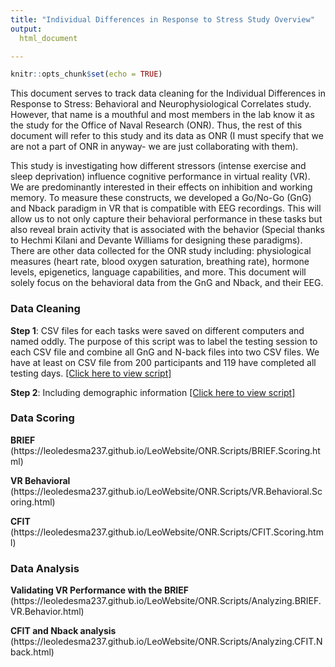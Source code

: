 ```yaml
---
title: "Individual Differences in Response to Stress Study Overview"
output:
  html_document

---
```



```r
knitr::opts_chunk$set(echo = TRUE)
``` 


This document serves to track data cleaning for the Individual Differences in Response to Stress: Behavioral and Neurophysiological Correlates study. However, that name is a mouthful and most members in the lab know it as the study for the Office of Naval Research (ONR). Thus, the rest of this document will refer to this study and its data as ONR (I must specify that we are not a part of ONR in anyway- we are just collaborating with them).

This study is investigating how different stressors (intense exercise and sleep deprivation) influence cognitive performance in virtual reality (VR). We are predominantly interested in their effects on inhibition and working memory. To measure these constructs, we developed a Go/No-Go (GnG) and Nback paradigm in VR that is compatible with EEG recordings. This will allow us to not only capture their behavioral performance in these tasks but also reveal brain activity that is associated with the behavior (Special thanks to Hechmi Kilani and Devante Williams for designing these paradigms). There are other data collected for the ONR study including: physiological measures (heart rate, blood oxygen saturation, breathing rate), hormone levels, epigenetics, language capabilities, and more. This document will solely focus on the behavioral data from the GnG and Nback, and their EEG.

### Data Cleaning

**Step 1**: CSV files for each tasks were saved on different computers and named oddly. The purpose of this script was to label the testing session to each CSV file and combine all GnG and N-back files into two CSV files. We have at least on CSV file from 200 participants and 119 have completed all testing days. [[Click here to view script]](https://leoledesma237.github.io/LeoWebsite/ONR.Scripts/Day.Labeling.html)

**Step 2**: Including demographic information [[Click here to view script]](https://leoledesma237.github.io/LeoWebsite/ONR.Scripts/Adding.Demographics.html)


### Data Scoring

**BRIEF** <add description here>(https://leoledesma237.github.io/LeoWebsite/ONR.Scripts/BRIEF.Scoring.html)

**VR Behavioral** <add description here>(https://leoledesma237.github.io/LeoWebsite/ONR.Scripts/VR.Behavioral.Scoring.html)

**CFIT** <add description here>(https://leoledesma237.github.io/LeoWebsite/ONR.Scripts/CFIT.Scoring.html)


### Data Analysis

**Validating VR Performance with the BRIEF** <add description here>(https://leoledesma237.github.io/LeoWebsite/ONR.Scripts/Analyzing.BRIEF.VR.Behavior.html)

**CFIT and Nback analysis** <add description here>(https://leoledesma237.github.io/LeoWebsite/ONR.Scripts/Analyzing.CFIT.Nback.html)
